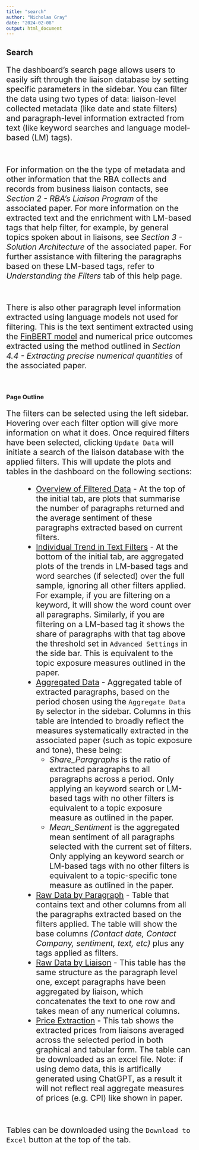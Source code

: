 ```yaml
---
title: "search"
author: "Nicholas Gray"
date: "2024-02-08"
output: html_document
---
```


## **Search**

<p style="font-size:16pt"> 
The dashboard’s search page allows users to easily sift through the liaison database by setting specific parameters in the sidebar. You can filter the data using two types of data: liaison-level collected metadata (like date and state filters) and paragraph-level information extracted from text (like keyword searches and language model-based (LM) tags). </p>

<br>

<p style="font-size:16pt"> 
For information on the the type of metadata and other information that the RBA collects and records from business liaison contacts, see <em>Section 2 - RBA’s Liaison Program</em> of the associated paper. For more information on the extracted text and the enrichment with LM-based tags that help filter, for example, by general topics spoken about in liaisons, see <em>Section 3 - Solution Architecture</em> of the associated paper. For further assistance with filtering the paragraphs based on these LM-based tags, refer to <em>Understanding the Filters</em> tab of this help page.</p>

<br>

<p style="font-size:16pt"> 
There is also other paragraph level information extracted using language models not used for filtering. This is the text sentiment extracted using the <a href="https://huggingface.co/ProsusAI/finbert">FinBERT model</a> and numerical price outcomes extracted using the method outlined in <em>Section 4.4 - Extracting precise numerical quantities</em> of the associated paper.
</p>
<br>

### **Page Outline**
<p style="font-size:16pt"> 
The filters can be selected using the left sidebar. Hovering over each filter option will give more information on what it does. Once required filters have been selected, clicking <code>Update Data</code> will initiate a search of the liaison database with the applied filters. This will update the plots and tables in the dashboard on the following sections:
</p>

<ul style="font-size:16pt; padding-left:80px">

<li><u>Overview of Filtered Data</u> - At the top of the initial tab, are plots that summarise the number of paragraphs returned and the average sentiment of these paragraphs extracted based on current filters.</li>
  
<li><u>Individual Trend in Text Filters</u> - At the bottom of the initial tab, are aggregated plots of the trends in LM-based tags and word searches (if selected) over the full sample, ignoring all other filters applied. For example, if you are filtering on a keyword, it will show the word count over all paragraphs. Similarly, if you are filtering on a LM-based tag it shows the share of paragraphs with that tag above the threshold set in <code>Advanced Settings</code> in the side bar. This is equivalent to the topic exposure measures outlined in the paper.</li>
  
<li><u>Aggregated Data</u> - Aggregated table of extracted paragraphs, based on the period chosen using the <code>Aggregate Data By</code> selector in the sidebar. Columns in this table are intended to broadly reflect the measures systematically extracted in the associated paper (such as topic exposure and tone), these being:
  <ul style="font-size:16pt">
    
  <li><em>Share_Paragraphs</em> is the ratio of extracted paragraphs to all paragraphs across a period. Only applying an keyword search or LM-based tags with no other filters is equivalent to a topic exposure measure as outlined in the paper.</li>
    
  <li><em>Mean_Sentiment</em> is the aggregated mean sentiment of all paragraphs selected with the current set of filters. Only applying an keyword search or LM-based tags with no other filters is equivalent to a topic-specific tone measure as outlined in the paper.</li>
</ul>
      
<li><u>Raw Data by Paragraph</u> - Table that contains text and other columns from all the paragraphs extracted based on the filters applied. The table will show the base columns <em>(Contact date, Contact Company, sentiment, text, etc)</em> plus any tags applied as filters.</li>

<li><u>Raw Data by Liaison</u> - This table has the same structure as the paragraph level one, except paragraphs have been aggregated by liaison, which concatenates the text to one row and takes mean of any numerical columns.</li>
    
<li><u>Price Extraction</u> - This tab shows the extracted prices from liaisons averaged across the selected period in both graphical and tabular form. The table can be downloaded as an excel file. Note: if using demo data, this is artifically generated using ChatGPT, as a result it will not reflect real aggregate measures of prices (e.g. CPI) like shown in paper.</li>
</ul></li>

<br>

<p style="font-size:16pt"> Tables can be downloaded using the <code>Download to Excel</code> button at the top of the tab.</p>

<br>
<br>

